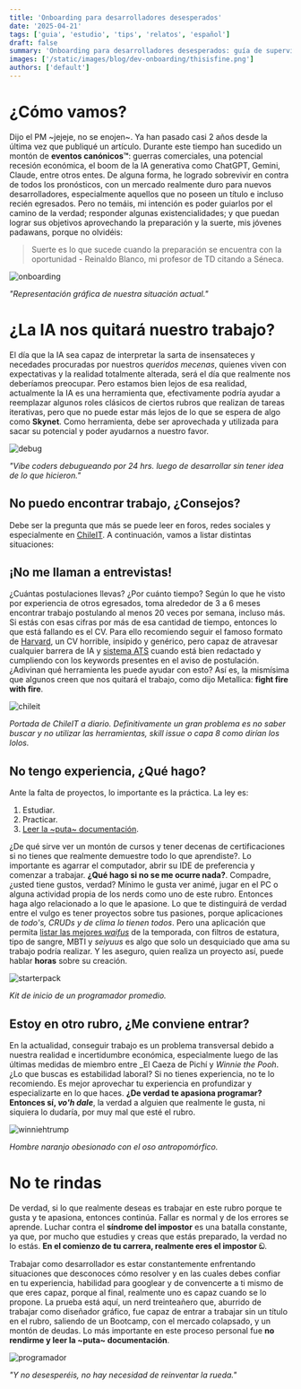 ```yaml
---
title: 'Onboarding para desarrolladores desesperados'
date: '2025-04-21'
tags: ['guia', 'estudio', 'tips', 'relatos', 'español']
draft: false
summary: 'Onboarding para desarrolladores desesperados: guía de supervivencia en el mercado actual (y por qué no deberías rendirte)'
images: ['/static/images/blog/dev-onboarding/thisisfine.png']
authors: ['default']
---
```


# ¿Cómo vamos?

Dijo el PM ~jejeje, no se enojen~. Ya han pasado casi 2 años desde la última vez que publiqué un artículo. Durante este tiempo han sucedido un montón de **eventos canónicos™**: guerras comerciales, una potencial recesión económica, el boom de la IA generativa como ChatGPT, Gemini, Claude, entre otros entes. De alguna forma, he logrado sobrevivir en contra de todos los pronósticos, con un mercado realmente duro para nuevos desarrolladores, especialmente aquellos que no poseen un título e incluso recién egresados. Pero no temáis, mi intención es poder guiarlos por el camino de la verdad; responder algunas existencialidades; y que puedan lograr sus objetivos aprovechando la preparación y la suerte, mis jóvenes padawans, porque no olvidéis:

> Suerte es lo que sucede cuando la preparación se encuentra con la oportunidad - Reinaldo Blanco, mi profesor de TD citando a Séneca.

![onboarding](/static/images/blog/dev-onboarding/thisisfine.png)

_"Representación gráfica de nuestra situación actual."_

# ¿La IA nos quitará nuestro trabajo?

El día que la IA sea capaz de interpretar la sarta de insensateces y necedades procuradas por nuestros _queridos mecenas_, quienes viven con expectativas y la realidad totalmente alterada, será el día que realmente nos deberíamos preocupar. Pero estamos bien lejos de esa realidad, actualmente la IA es una herramienta que, efectivamente podría ayudar a reemplazar algunos roles clásicos de ciertos rubros que realizan de tareas iterativas, pero que no puede estar más lejos de lo que se espera de algo como **Skynet**. Como herramienta, debe ser aprovechada y utilizada para sacar su potencial y poder ayudarnos a nuestro favor.

![debug](/static/images/blog/dev-onboarding/debug.png)

_"Vibe coders debugueando por 24 hrs. luego de desarrollar sin tener idea de lo que hicieron."_

## No puedo encontrar trabajo, ¿Consejos?

Debe ser la pregunta que más se puede leer en foros, redes sociales y especialmente en [ChileIT](https://www.reddit.com/r/chileIT/). A continuación, vamos a listar distintas situaciones:

## ¡No me llaman a entrevistas!

¿Cuántas postulaciones llevas? ¿Por cuánto tiempo? Según lo que he visto por experiencia de otros egresados, toma alrededor de 3 a 6 meses encontrar trabajo postulando al menos 20 veces por semana, incluso más. Si estás con esas cifras por más de esa cantidad de tiempo, entonces lo que está fallando es el CV. Para ello recomiendo seguir el famoso formato de [Harvard](https://docs.google.com/document/d/1SZUWADBFotxsfm0djiA0WIpaKzel3PkdD04gkradrOQ/edit?pli=1&tab=t.0), un CV horrible, insípido y genérico, pero capaz de atravesar cualquier barrera de IA y [sistema ATS](https://www.buk.cl/blog/ats-que-es-y-por-que-lo-necesitas) cuando está bien redactado y cumpliendo con los keywords presentes en el aviso de postulación. ¿Adivinan qué herramienta les puede ayudar con esto? Así es, la mismísima que algunos creen que nos quitará el trabajo, como dijo Metallica: **fight fire with fire**.

![chileit](/static/images/blog/dev-onboarding/chileit.png)

_Portada de ChileIT a diario. Definitivamente un gran problema es no saber buscar y no utilizar las herramientas, skill issue o capa 8 como dirían los lolos._

## No tengo experiencia, ¿Qué hago?

Ante la falta de proyectos, lo importante es la práctica. La ley es:

1. Estudiar.
2. Practicar.
3. [Leer la ~puta~ documentación](./el-mejor-curso).

¿De qué sirve ver un montón de cursos y tener decenas de certificaciones si no tienes que realmente demuestre todo lo que aprendiste?. Lo importante es agarrar el computador, abrir su IDE de preferencia y comenzar a trabajar. **¿Qué hago si no se me ocurre nada?**. Compadre, ¿usted tiene gustos, verdad? Mínimo le gusta ver animé, jugar en el PC o alguna actividad propia de los nerds como uno de este rubro. Entonces haga algo relacionado a lo que le apasione. Lo que te distinguirá de verdad entre el vulgo es tener proyectos sobre tus pasiones, porque aplicaciones de _todo's, CRUDs y de clima lo tienen todos_. Pero una aplicación que permita [listar las mejores _waifus_](https://mywaifulist.moe/) de la temporada, con filtros de estatura, tipo de sangre, MBTI y _seiyuus_ es algo que solo un desquiciado que ama su trabajo podría realizar. Y les aseguro, quien realiza un proyecto así, puede hablar **horas** sobre su creación.

![starterpack](/static/images/blog/dev-onboarding/starter.webp)

_Kit de inicio de un programador promedio._

## Estoy en otro rubro, ¿Me conviene entrar?

En la actualidad, conseguir trabajo es un problema transversal debido a nuestra realidad e incertidumbre económica, especialmente luego de las últimas medidas de miembro entre _El Caeza de Pichí y _Winnie the Pooh_. ¿Lo que buscas es estabilidad laboral? Si no tienes experiencia, no te lo recomiendo. Es mejor aprovechar tu experiencia en profundizar y especializarte en lo que haces. **¿De verdad te apasiona programar? Entonces sí, _vo'h dale_**, la verdad a alguien que realmente le gusta, ni siquiera lo dudaría, por muy mal que esté el rubro.

![winniehtrump](/static/images/blog/dev-onboarding/winniehtrump.webp)

_Hombre naranjo obesionado con el oso antropomórfico._

# No te rindas

De verdad, si lo que realmente deseas es trabajar en este rubro porque te gusta y te apasiona, entonces continúa. Fallar es normal y de los errores se aprende. Luchar contra el **síndrome del impostor** es una batalla constante, ya que, por mucho que estudies y creas que estás preparado, la verdad no lo estás. **En el comienzo de tu carrera, realmente eres el impostor ඞ**.

Trabajar como desarrollador es estar constantemente enfrentando situaciones que desconoces cómo resolver y en las cuales debes confiar en tu experiencia, habilidad para googlear y de convencerte a ti mismo de que eres capaz, porque al final, realmente uno es capaz cuando se lo propone. La prueba está aquí, un nerd treinteañero que, aburrido de trabajar como diseñador gráfico, fue capaz de entrar a trabajar sin un título en el rubro, saliendo de un Bootcamp, con el mercado colapsado, y un montón de deudas. Lo más importante en este proceso personal fue **no rendirme y leer la ~puta~ documentación**.

![programador](/static/images/blog/dev-onboarding/programador.jpeg)

_"Y no desesperéis, no hay necesidad de reinventar la rueda."_